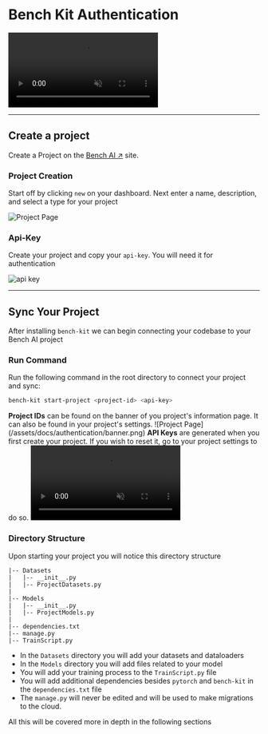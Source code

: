 # Bench Kit Authentication

<video controls loop muted autoPlay>
  <source src="/assets/docs/authentication/project_creation.mp4" type="video/mp4" />
  Your browser does not support the video tag.
</video>

---
##  Create a project
Create a Project on the [Bench AI ↗](https://bench-ai.com) site.

### Project Creation
Start off by clicking `new` on your dashboard. Next enter a name, description, and select a type for your project

![Project Page](/assets/docs/authentication/project_page.png)


### Api-Key
Create your project and copy your `api-key`. You will need it for authentication

![api key](/assets/docs/authentication/api-key.png)


---

## Sync Your Project

After installing `bench-kit` we can begin connecting your codebase to your Bench AI project

### Run Command

Run the following command in the root directory to connect your project and sync:
```bash filename="> Terminal" copy
bench-kit start-project <project-id> <api-key>
```

<Callout>
    <b>Project IDs</b> can be found on the banner of you project's information page. It can also be found in your project's settings.
    ![Project Page](/assets/docs/authentication/banner.png)
</Callout>

<Callout>
    <b>API Keys</b> are generated when you first create your project. If you wish to reset it, go to your project settings to do so.
    <video controls loop muted autoPlay>
        <source src="/assets/docs/authentication/reset-api-key.mp4" type="video/mp4" />
        Your browser does not support the video tag.
    </video>
</Callout>

### Directory Structure
Upon starting your project you will notice this directory structure

```plaintext
|-- Datasets
|   |-- __init__.py
|   |-- ProjectDatasets.py
|
|-- Models
|   |-- __init__.py
|   |-- ProjectModels.py
|
|-- dependencies.txt
|-- manage.py
|-- TrainScript.py
```

- In the `Datasets` directory you will add your datasets and dataloaders
- In the `Models` directory you will add files related to your model
- You will add your training process to the `TrainScript.py` file
- You will add additional dependencies besides `pytorch` and `bench-kit` in the `dependencies.txt` file
- The `manage.py` will never be edited and will be used to make migrations to the cloud.

All this will be covered more in depth in the following sections

